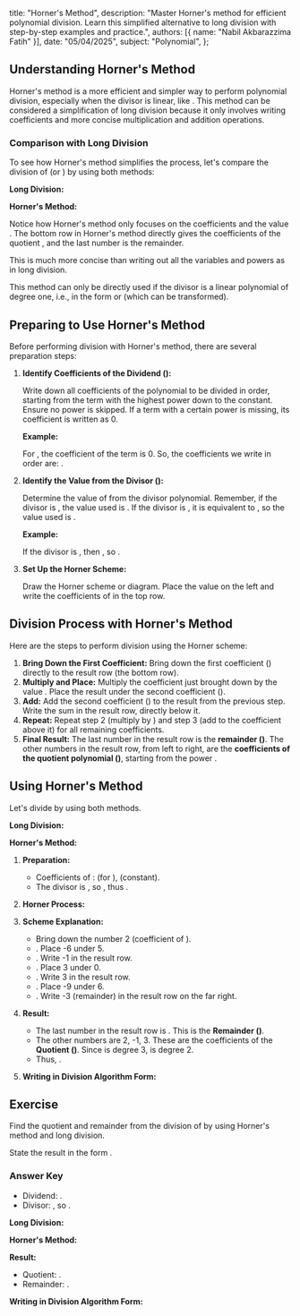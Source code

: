   title: "Horner's Method",
  description: "Master Horner's method for efficient polynomial division. Learn this simplified alternative to long division with step-by-step examples and practice.",
  authors: [{ name: "Nabil Akbarazzima Fatih" }],
  date: "05/04/2025",
  subject: "Polynomial",
};

## Understanding Horner's Method

Horner's method is a more efficient and simpler way to perform polynomial division, especially when the divisor is linear, like <InlineMath math="(x-c)" />. This method can be considered a simplification of long division because it only involves writing coefficients and more concise multiplication and addition operations.

### Comparison with Long Division

To see how Horner's method simplifies the process, let's compare the division of <InlineMath math="P(x) = x^3 - 7x + 8" /> (or <InlineMath math="x^3 + 0x^2 - 7x + 8" />) by <InlineMath math="x-2" /> using both methods:

**Long Division:**

<BlockMath
  math="
\begin{array}{l}
\qquad\quad\space\space x^2 + 2x - 3 \\
x-2\overline{\big)x^3 + 0x^2 - 7x + 8} \\
\quad\space\space \underline{-(x^3 - 2x^2)} \\
\qquad\qquad 2x^2 - 7x \\
\qquad\quad \underline{-(2x^2 - 4x)} \\
\qquad\qquad\qquad -3x + 8 \\
\qquad\qquad\quad \underline{-(-3x + 6)} \\
\qquad\qquad\qquad\qquad\quad 2 \\
\end{array}
"
/>

**Horner's Method:**

<BlockMath
  math="
\begin{array}{c|cccc}
2 & 1 & 0 & -7 & 8 \\
  &   & 2 & 4 & -6 \\
\hline
  & 1 & 2 & -3 & \boxed{2} \\
\end{array}
"
/>

Notice how Horner's method only focuses on the coefficients <InlineMath math="(1, 0, -7, 8)" /> and the value <InlineMath math="c=2" />. The bottom row in Horner's method <InlineMath math="(1, 2, -3)" /> directly gives the coefficients of the quotient <InlineMath math="1x^2 + 2x - 3" />, and the last number <InlineMath math="\boxed{2}" /> is the remainder.

This is much more concise than writing out all the variables and powers as in long division.

This method can only be directly used if the divisor is a linear polynomial of degree one, i.e., in the form <InlineMath math="(x-c)" /> or <InlineMath math="(ax-b)" /> (which can be transformed).

## Preparing to Use Horner's Method

Before performing division with Horner's method, there are several preparation steps:

1.  **Identify Coefficients of the Dividend (<InlineMath math="P(x)" />):**

    Write down all coefficients of the polynomial to be divided in order, starting from the term with the highest power down to the constant. Ensure no power is skipped. If a term with a certain power is missing, its coefficient is written as 0.
    
    **Example:**
    
    For <InlineMath math="P(x) = 2x^3 + 5x^2 + 6" />, the coefficient of the <InlineMath math="x" /> term is 0. So, the coefficients we write in order are: <InlineMath math="2, 5, 0, 6" />.

2.  **Identify the Value <InlineMath math="c" /> from the Divisor (<InlineMath math="x-c" />):**

    Determine the value of <InlineMath math="c" /> from the divisor polynomial. Remember, if the divisor is <InlineMath math="x-c" />, the value used is <InlineMath math="c" />. If the divisor is <InlineMath math="x+c" />, it is equivalent to <InlineMath math="x - (-c)" />, so the value used is <InlineMath math="-c" />.

    **Example:**
    
    If the divisor is <InlineMath math="x+3" />, then <InlineMath math="x - (-3)" />, so <InlineMath math="c = -3" />.

3.  **Set Up the Horner Scheme:**

    Draw the Horner scheme or diagram. Place the value <InlineMath math="c" /> on the left and write the coefficients of <InlineMath math="P(x)" /> in the top row.

## Division Process with Horner's Method

Here are the steps to perform division using the Horner scheme:

1.  **Bring Down the First Coefficient:** Bring down the first coefficient (<InlineMath math="a_n" />) directly to the result row (the bottom row).
2.  **Multiply and Place:** Multiply the coefficient just brought down by the value <InlineMath math="c" />. Place the result under the second coefficient (<InlineMath math="a_{n-1}" />).
3.  **Add:** Add the second coefficient (<InlineMath math="a_{n-1}" />) to the result from the previous step. Write the sum in the result row, directly below it.
4.  **Repeat:** Repeat step 2 (multiply by <InlineMath math="c" />) and step 3 (add to the coefficient above it) for all remaining coefficients.
5.  **Final Result:** The last number in the result row is the **remainder (<InlineMath math="S" />)**. The other numbers in the result row, from left to right, are the **coefficients of the quotient polynomial (<InlineMath math="H(x)" />)**, starting from the power <InlineMath math="n-1" />.

## Using Horner's Method

Let's divide <InlineMath math="P(x) = 2x^3 + 5x^2 + 6" /> by <InlineMath math="x+3" /> using both methods.

**Long Division:**

<BlockMath
  math="
\begin{array}{l}
\qquad\quad\space 2x^2 - x + 3 \\
x+3\overline{\big)2x^3 + 5x^2 + 0x + 6} \\
\quad\space \underline{-(2x^3 + 6x^2)} \\
\qquad\qquad -x^2 + 0x \\
\qquad\quad \underline{-(-x^2 - 3x)} \\
\qquad\qquad\qquad 3x + 6 \\
\qquad\qquad\quad \underline{-(3x + 9)} \\
\qquad\qquad\qquad\qquad -3 \\
\end{array}
"
/>

**Horner's Method:**

1.  **Preparation:**

    - Coefficients of <InlineMath math="P(x)" />: <InlineMath math="2, 5, 0" /> (for <InlineMath math="x^1" />), <InlineMath math="6" /> (constant).
    - The divisor is <InlineMath math="x+3" />, so <InlineMath math="x - (-3)" />, thus <InlineMath math="c = -3" />.

2.  **Horner Process:**

    <BlockMath
      math="
    \begin{array}{c|cccc}
    -3 & 2 & 5 & 0 & 6 \\
      &   & -6 & 3 & -9 \\
    \hline
      & 2 & -1 & 3 & \boxed{-3} \\
    \end{array}
    "
    />

3.  **Scheme Explanation:**

    - Bring down the number 2 (coefficient of <InlineMath math="x^3" />).
    - <InlineMath math="2 \times (-3) = -6" />. Place -6 under 5.
    - <InlineMath math="5 + (-6) = -1" />. Write -1 in the result row.
    - <InlineMath math="-1 \times (-3) = 3" />. Place 3 under 0.
    - <InlineMath math="0 + 3 = 3" />. Write 3 in the result row.
    - <InlineMath math="3 \times (-3) = -9" />. Place -9 under 6.
    - <InlineMath math="6 + (-9) = -3" />. Write -3 (remainder) in the result row on the far right.

4.  **Result:**

    - The last number in the result row is <InlineMath math="\boxed{-3}" />. This is the **Remainder (<InlineMath math="S" />)**.
    - The other numbers are 2, -1, 3. These are the coefficients of the **Quotient (<InlineMath math="H(x)" />)**. Since <InlineMath math="P(x)" /> is degree 3, <InlineMath math="H(x)" /> is degree 2.
    - Thus, <InlineMath math="H(x) = 2x^2 - 1x + 3 = 2x^2 - x + 3" />.

5.  **Writing in Division Algorithm Form:**

    <div className="flex flex-col gap-4">
      <BlockMath math="P(x) = (x-c) H(x) + S" />
      <BlockMath math="2x^3 + 5x^2 + 6 = (x+3)(2x^2 - x + 3) - 3" />
    </div>

## Exercise

Find the quotient and remainder from the division of <InlineMath math="x^4 + 4" /> by <InlineMath math="x - 1" /> using Horner's method and long division.

State the result in the form <InlineMath math="P(x) = Q(x) \cdot H(x) + S(x)" />.

### Answer Key

- Dividend: <InlineMath math="P(x) = x^4 + 4 = x^4 + 0x^3 + 0x^2 + 0x + 4" />.
- Divisor: <InlineMath math="Q(x) = x - 1" />, so <InlineMath math="c = 1" />.

**Long Division:**

<BlockMath
  math="
\begin{array}{l}
\qquad\quad\space\space x^3 + x^2 + x + 1 \\
x-1\overline{\big)x^4 + 0x^3 + 0x^2 + 0x + 4} \\
\quad\space\space \underline{-(x^4 - x^3)} \\
\qquad\qquad x^3 + 0x^2 \\
\qquad\quad \underline{-(x^3 - x^2)} \\
\qquad\qquad\qquad x^2 + 0x \\
\qquad\qquad\quad \underline{-(x^2 - x)} \\
\qquad\qquad\qquad\qquad x + 4 \\
\qquad\qquad\qquad\quad \underline{-(x - 1)} \\
\qquad\qquad\qquad\qquad\qquad 5 \\
\end{array}
"
/>

**Horner's Method:**

<BlockMath
  math="
\begin{array}{c|ccccc}
1 & 1 & 0 & 0 & 0 & 4 \\
  &   & 1 & 1 & 1 & 1 \\
\hline
  & 1 & 1 & 1 & 1 & \boxed{5} \\
\end{array}
"
/>

**Result:**

- Quotient: <InlineMath math="H(x) = x^3 + x^2 + x + 1" />.
- Remainder: <InlineMath math="S = \boxed{5}" />.

**Writing in Division Algorithm Form:**

<BlockMath math="x^4 + 4 = (x-1)(x^3 + x^2 + x + 1) + 5" />
